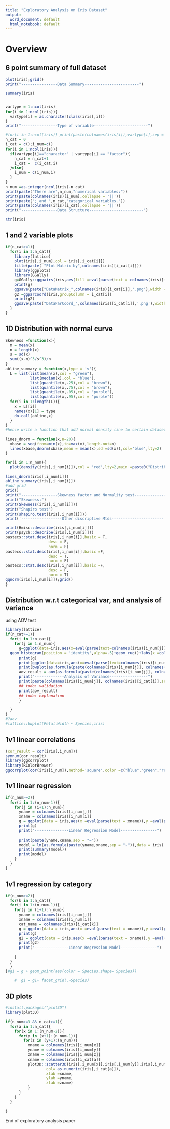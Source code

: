 ---
title: "Exploratory Analysis on Iris Dataset"
output:
  word_document: default
  html_notebook: default
---

# Overview

## 6 point summary of full dataset

```{r,echo = FALSE}
plot(iris);grid()
print("----------------Data Summary------------------------")

summary(iris)


vartype = 1:ncol(iris)
for(i in 1:ncol(iris)){
  vartype[i] = as.character(class(iris[,i]))
}
print("----------------Type of variable------------------------")

#for(i in 1:ncol(iris)) print(paste(colnames(iris[i]),vartype[i],sep = " is "))
n_cat = 0
i_cat = c();i_num=c()
for(i in 1:ncol(iris)){
  if(vartype[i]=="character" | vartype[i] == "factor"){
    n_cat = n_cat+1
    i_cat =  c(i_cat,i)
  }else{
    i_num = c(i_num,i)
  }
}
n_num =as.integer(ncol(iris)-n_cat)
print(paste("There are",n_num,"numerical variables:"))
print(paste(colnames(iris)[i_num],collapse = '||'))
print(paste("; and ",n_cat,"categorical variables."))
print(paste(colnames(iris)[i_cat],collapse = '||'))
print("----------------Data Structure------------------------")

str(iris)
```

## 1 and 2 variable plots

```{r,echo = FALSE}
if(n_cat>=1){
  for(i in 1:n_cat){
    library(lattice)
    plot(iris[,i_num],col = iris[,i_cat[i]])
    title(paste( "Plot Matrix by",colnames(iris)[i_cat[i]]))
    library(ggplot2)
    library(GGally)
    g=GGally::ggpairs(iris,aes(fill =eval(parse(text = colnames(iris)[i_cat[i]])),color = eval(parse(text = colnames(iris)[i_cat[i]])),alpha=.5))
    print(g)
    ggsave(paste("DataMatrix_",colnames(iris)[i_cat[i]],'.png'),width = 20,height=12)
    g2 =ggparcoord(iris,groupColumn = i_cat[i])
    print(g2)
    ggsave(paste("DataParCoord_",colnames(iris)[i_cat[i]],'.png'),width = 20,height=12)
  }
}
```

## 1D Distribution with normal curve

```{r, echo = FALSE}


Skewness =function(x){
  m = mean(x)
  n = length(x)
  s = sd(x)
  sum((x-m)^3/s^3)/n
}
abline_summary = function(x,type = 'v'){
  L = list(list(mean(x),col = "green"),
           list(median(x),col = "blue"),
           list(quantile(x,.25),col = "brown"),
           list(quantile(x,.75),col = "brown"),
           list(quantile(x,.05),col = "purple"),
           list(quantile(x,.95),col = "purple"))
  for(i in 1:length(L)){
    x = L[[i]]
    names(x)[1] = type
    do.call(abline,x)
  }
}
#hence write a function that add normal density line to certain dataset

lines_dnorm = function(x,n=20){
  xbase = seq(from=min(x),to=max(x),length.out=n)
  lines(xbase,dnorm(xbase,mean = mean(x),sd =sd(x)),col='blue',lty=2)
}

for(i in 1:n_num){
  plot(density(iris[,i_num[i]]),col = 'red',lty=2,main =paste0("Distribution of ",colnames(iris)[i_num[i]]," ","with fitted normal curve",sep = " "))

lines_dnorm(iris[,i_num[i]])
abline_summary(iris[,i_num[i]])
#add grid
grid()
print("----------------Skewness factor and Normality test-----------------")
print("Skewness:")
print(Skewness(iris[,i_num[i]]))
print("Shapiro test")
print(shapiro.test(iris[,i_num[i]]))
print('------------------Other discriptive Mtds-----------------------')

print(Hmisc::describe(iris[,i_num[i]]))
print(psych::describe(iris[,i_num[i]]))
pastecs::stat.desc(iris[,i_num[i]],basic = T,
                   desc = F,
                   norm = F)
pastecs::stat.desc(iris[,i_num[i]],basic =F,
                   desc = T,
                   norm = F)
pastecs::stat.desc(iris[,i_num[i]],basic =F,
                   desc = F,
                   norm = T)
qqnorm(iris[,i_num[i]]);grid()
}

```


## Distribution w.r.t categorical var, and analysis of variance
using AOV test

```{r, echo = FALSE}
library(lattice)
if(n_cat>=1){
  for(i in 1:n_cat){
    for(j in 1:n_num){
      g=ggplot(data=iris,aes(x=eval(parse(text=colnames(iris)[i_num[j]])),fill = eval(parse(text = colnames(iris)[i_cat[i]])))) + 
  geom_histogram(position = 'identity',alpha=.5)+geom_rug()+labs(x =colnames(iris)[i_num[j]] ,fill= colnames(iris)[i_cat[i]])
      print(g)
      print(ggplot(data=iris,aes(x=eval(parse(text=colnames(iris)[i_num[j]])),fill = eval(parse(text = colnames(iris)[i_cat[i]])))) +geom_density(alpha = .3)+labs(x =colnames(iris)[i_num[j]] ,fill= colnames(iris)[i_cat[i]]))
      print(bwplot(as.formula(paste(colnames(iris)[i_num[j]], colnames(iris)[i_cat[i]],sep = '~')),iris))
      aov_result = aov(as.formula(paste(colnames(iris)[i_num[j]], colnames(iris)[i_cat[i]],sep = '~')),iris)
      print("-------------Analysis of Variance-----------------")
      print(paste(colnames(iris)[i_num[j]], colnames(iris)[i_cat[i]],sep = '~'))
      ## todo: validation
      print(aov_result)
      ## todo: explanation
      }
    
  }
}
#?aov
#lattice::bwplot(Petal.Width ~ Species,iris)

```



## 1v1 linear correlations

```{r,echo = FALSE}
(cor_result = cor(iris[,i_num]))
symnum(cor_result)
library(ggcorrplot)
library(RColorBrewer)
ggcorrplot(cor(iris[i_num]),method='square',color =c("blue","green","red"))
```




## 1v1 linear regression

```{r plot,echo = FALSE}
if(n_num>=2){
  for(i in 1:(n_num-1)){
    for(j in (i+1):n_num){
      yname = colnames(iris)[i_num[j]]
      xname = colnames(iris)[i_num[i]]
      g = ggplot(data = iris,aes(x =eval(parse(text = xname)),y =eval(parse(text = yname)))) +geom_point(alpha = .5)+ geom_rug(alpha = .5) + geom_smooth(method = 'lm',color = "red")+geom_smooth(color ="blue")+labs(x =xname,y = yname )
      print(g)
      print("---------------Linear Regression Model----------------")
      
      print(paste(yname,xname,sep = "~"))
      model = lm(as.formula(paste(yname,xname,sep = "~")),data = iris)
      print(summary(model))
      print(model)
    }
  }
}

```


## 1v1 regression by category


```{r,echo = FALSE} 

if(n_num>=2){
  for(k in 1:n_cat){
  for(i in 1:(n_num-1)){
    for(j in (i+1):n_num){
      yname = colnames(iris)[i_num[j]]
      xname = colnames(iris)[i_num[i]]
      cat_name = colnames(iris)[i_cat[k]]
      g = ggplot(data = iris,aes(x =eval(parse(text = xname)),y =eval(parse(text = yname)))) + facet_grid(eval(parse(text = paste0(".~",cat_name))))+geom_point(aes(color = eval(parse(text = cat_name)),shape= eval(parse(text = cat_name))),alpha=.5)+ geom_rug(alpha = .5) + geom_smooth(method = 'lm',color = "red")+geom_smooth(color ="blue")+labs(x =xname,y = yname,color = cat_name,shape = cat_name)
      print(g)
      g2 = ggplot(data = iris,aes(x =eval(parse(text = xname)),y =eval(parse(text = yname))),group =eval(parse(text = cat_name))) +geom_point(aes(color = eval(parse(text = cat_name)),shape= eval(parse(text = cat_name))),alpha=.5)+ geom_rug(alpha = .5) + geom_smooth(aes(group =eval(parse(text = cat_name))),method = 'lm',color = "red")+geom_smooth(aes(group =eval(parse(text = cat_name))),color ="blue")+labs(x =xname,y = yname,color = cat_name,shape = cat_name)
      print(g2)
      print("---------------Linear Regression Model----------------")
  
    }
  }
  }
}#g1 = g + geom_point(aes(color = Species,shape= Species))

    #  g1 = g1+ facet_grid(.~Species)
```


## 3D plots


```{r,echo = FALSE}
#install.packages("plot3D")
library(plot3D)

if(n_num>=3 && n_cat>=1){
  for(a in 1:n_cat){
    for(x in 1:(n_num-2)){
      for(y in (x+1):(n_num-1)){
        for(z in (y+1):(n_num)){
          xname = colnames(iris)[i_num[x]]
          yname = colnames(iris)[i_num[y]]
          zname = colnames(iris)[i_num[z]]
          cname = colnames(iris)[i_cat[a]]
          plot3D::scatter3D(iris[,i_num[x]],iris[,i_num[y]],iris[,i_num[z]],
                  col= as.numeric(iris[,i_cat[a]]),
                  xlab =xname,
                  ylab =yname,
                  zlab =zname)
          }
      }
    }
  }
  
}

```

End of exploratory analysis paper